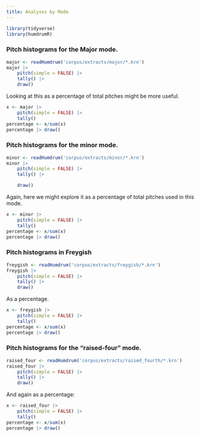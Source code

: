 ```yaml
---
title: Analyses by Mode
---
```

```r
library(tidyverse)
library(humdrumR)
```


### Pitch histograms for the Major mode. 
```r
major <- readHumdrum('corpus/extracts/major/*.krn')
major |> 
    pitch(simple = FALSE) |>
    tally() |>
    draw()

```

Looking at this as a percentage of total pitches might be more useful. 
```r
x <- major |> 
    pitch(simple = FALSE) |>
    tally()
percentage <- x/sum(x)
percentage |> draw()
```

### Pitch histograms for the minor mode. 
```r
minor <- readHumdrum('corpus/extracts/minor/*.krn')
minor |> 
    pitch(simple = FALSE) |>
    tally() |> 

    draw()

```

Again, here we might explore it as a percentage of total pitches used in this mode. 
```r
x <- minor |> 
    pitch(simple = FALSE) |>
    tally()
percentage <- x/sum(x)
percentage |> draw()
```


### Pitch histograms in Freygish
```r
freygish <- readHumdrum('corpus/extracts/freygish/*.krn')
freygish |> 
    pitch(simple = FALSE) |>
    tally() |>
    draw()
```

As a percentage.
```r
x <- freygish |> 
    pitch(simple = FALSE) |>
    tally()
percentage <- x/sum(x)
percentage |> draw()
```

### Pitch histograms for the "raised-four" mode. 
```r
raised_four <- readHumdrum('corpus/extracts/raised_fourth/*.krn')
raised_four |> 
    pitch(simple = FALSE) |>
    tally() |>
    draw()
```

And again as a percentage:

```r
x <- raised_four |> 
    pitch(simple = FALSE) |>
    tally()
percentage <- x/sum(x)
percentage |> draw()
```